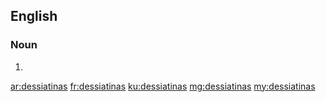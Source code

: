 ==English==

===Noun===
{{head|en|plural}}

# {{plural of|dessiatina|lang=en|nocat=1}}

[[ar:dessiatinas]]
[[fr:dessiatinas]]
[[ku:dessiatinas]]
[[mg:dessiatinas]]
[[my:dessiatinas]]
